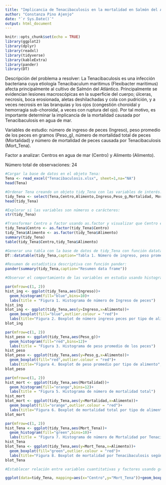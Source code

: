 ```yaml
---
title: "Implicancia de Tenacibaculosis en la mortalidad en Salmón del Atlántico"
author: "Constanza Pino Ajenjo"
date: "`r Sys.Date()`"
output: html_document
---
```


```r
knitr::opts_chunk$set(echo = TRUE)
library(ggplot2)
library(dplyr)
library(readxl)
library(tidyverse)
library(kableExtra)
library(pander)
library(DT)
```

Descripción del problema a resolver: 
La Tenacibaculosis es una infección bacteriana cuya etiología Tenacibaculum maritimus (Flexibacter maritimus) afecta principalmente al cultivo de Salmón del Atlántico. Principalmente se evidencian lesiones macroscópicas en la superficie del cuerpo; úlceras, necrosis, boca erosionada, aletas deshilachadas y cola con pudrición,
y a veces necrosis en las branquias y los ojos (congestión choroidal y hemorragia sub-choroidal, a veces con ruptura del ojo). Por tal motivo, es importante determinar la implicancia de la mortalidad causada por Tenacibaculosis en agua de mar.

Variables de estudio: número de ingreso de peces (Ingreso), peso promedio de los peces en gramos (Peso_g), número de mortalidad total de peces (Mortalidad) y número de mortalidad de peces causada por Tenacibaculosis (Mort_Tena). 

Factor a analizar: Centros en agua de mar (Centro) y Alimento (Alimento).

Número total de observaciones: 24

```r
#Cargar la base de datos en el objeto Tena:
Tena <- read_excel("Tenacibaculosis.xlsx", sheet=1,na="NA")
head(Tena)

#Ordenar Tena creando un objeto tidy_Tena con las variables de interés:
tidy_Tena <- select(Tena,Centro,Alimento,Ingreso,Peso_g,Mortalidad, Mort_Tena)
head(tidy_Tena)

#Explorar si las variables son números o carácteres:
str(tidy_Tena)

#Transformar Centro a factor usando as.factor y visualizar que Centro esté transformado adecuadamente a factor y los datos están balanceados:
tidy_Tena$Centro <- as.factor(tidy_Tena$Centro)
tidy_Tena$Alimento <- as.factor(tidy_Tena$Alimento)
summary(tidy_Tena)
table(tidy_Tena$Centro,tidy_Tena$Alimento)

#Generar una tabla con la base de datos de tidy_Tena con función datatable:
DT::datatable(tidy_Tena,caption="Tabla 1. Número de ingreso, peso promedio y número de mortalidad por Centro")

#Resumen de estadística descriptiva con función pander:
pander(summary(tidy_Tena,caption="Resumen data frame"))

```



```r
#Observar el comportamiento de las variables en estudio usando histogramas y boxplot:

par(mfrow=c(1, 2))
hist_ing <- ggplot(tidy_Tena,aes(Ingreso))+
  geom_histogram(fill="blue",bins=10)+
  labs(title = "Figura 1. Histograma de número de Ingreso de peces")
hist_ing
blot_ing <- ggplot(tidy_Tena,aes(y=Ingreso,x=Alimento))+
  geom_boxplot(fill="blue",outlier.colour = "red")+
  labs(title="Figura 2. Boxplot de número ingreso peces por tipo de alimento",y="Ingreso",x="Tipo de Alimento")
blot_ing

```

```r
par(mfrow=c(1, 2))
hist_peso <- ggplot(tidy_Tena,aes(Peso_g))+
  geom_histogram(fill="red",bins=12)+
  labs(title = "Figura 3. Histograma de peso promedio de los peces")
hist_peso
blot_peso <- ggplot(tidy_Tena,aes(y=Peso_g,x=Alimento))+
  geom_boxplot(fill="red",outlier.colour = "red")+
  labs(title="Figura 4. Boxplot de peso promedio por tipo de alimento",y="Peso promedio (g)",x="Tipo de Alimento")
blot_peso
```
```r
par(mfrow=c(1, 2))
hist_mort <- ggplot(tidy_Tena,aes(Mortalidad))+
  geom_histogram(fill="orange",bins=12)+
  labs(title = "Figura 5. Histograma de número de mortalidad total")
hist_mort
blot_mort <- ggplot(tidy_Tena,aes(y=Mortalidad,x=Alimento))+
  geom_boxplot(fill="orange",outlier.colour = "red")+
  labs(title="Figura 6. Boxplot de mortalidad total por tipo de alimento",y="Mortalidad total",x="Tipo de Alimento")
blot_mort
```
```r
par(mfrow=c(1, 2))
hist_Tena <- ggplot(tidy_Tena,aes(Mort_Tena))+
  geom_histogram(fill="green",bins=10)+
  labs(title = "Figura 7. Histograma de número de Mortalidad por Tenacibaculosis")
hist_Tena
blot_Tena <- ggplot(tidy_Tena,aes(y=Mort_Tena,x=Alimento))+
  geom_boxplot(fill="green",outlier.colour = "red")+
  labs(title="Figura 8. Boxplot de mortalidad por Tenacibaculosis según tipo de alimento",y="Mortalidad por Tenacibaculosis",x="Tipo de Alimento")
blot_Tena
```

```r
#Establecer relación entre variables cuantitativas y factores usando gráficas de correlación, boxplot, interacción o de tamaño de los efectos:

ggplot(data=tidy_Tena, mapping=aes(x="Centro",y="Mort_Tena"))+geom_boxplot()
```

